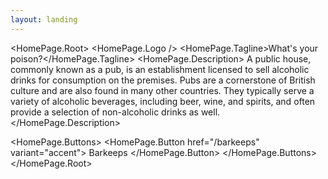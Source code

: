 ```yaml
---
layout: landing
---
```



<HomePage.Root>
  <HomePage.Logo />
  <HomePage.Tagline>What's your poison?</HomePage.Tagline>
  <HomePage.Description>
    A public house, commonly known as a pub, is an establishment licensed to
    sell alcoholic drinks for consumption on the premises. Pubs are a
    cornerstone of British culture and are also found in many other countries.
    They typically serve a variety of alcoholic beverages, including beer, wine,
    and spirits, and often provide a selection of non-alcoholic drinks as well.
  </HomePage.Description>

  <HomePage.Buttons>
    <HomePage.Button href="/barkeeps" variant="accent">
      Barkeeps
    </HomePage.Button>
  </HomePage.Buttons>
</HomePage.Root>
